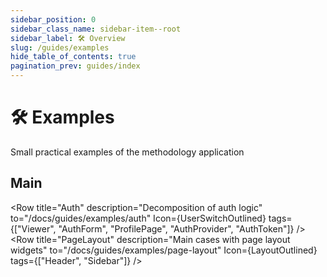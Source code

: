 ```yaml
---
sidebar_position: 0
sidebar_class_name: sidebar-item--root
sidebar_label: 🛠 Overview
slug: /guides/examples
hide_table_of_contents: true
pagination_prev: guides/index
---
```


# 🛠 Examples

<p class="summary">
Small practical examples of the methodology application
</p>

## Main


<Row
    title="Auth"
    description="Decomposition of auth logic"
    to="/docs/guides/examples/auth"
    Icon={UserSwitchOutlined}
    tags={["Viewer", "AuthForm", "ProfilePage", "AuthProvider", "AuthToken"]}
/>
<Row
    title="PageLayout"
    description="Main cases with page layout widgets"
    to="/docs/guides/examples/page-layout"
    Icon={LayoutOutlined}
    tags={["Header", "Sidebar"]}
/>
<Row
    title="Types"
    description="Where should we locate types? Which kind of types exists in the context of FeatureSliced?"
    to="/docs/guides/examples/types"
    Icon={FontSizeOutlined}
/>
